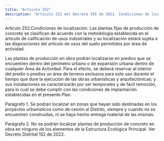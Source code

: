 ```yaml
---
title: "Artículo 252"
description: "Artículo 252 del Decreto 555 de 2021. Condiciones de localización."
---
```


Artículo 252.Condiciones de localización. Las plantas fijas de producción de concreto se clasifican de acuerdo con la metodología establecida en el artículo de calificación de usos industriales y su localización estará sujeta a las disposiciones del artículo de usos del suelo permitidos por área de actividad.
 
Las plantas de producción en obra podrán localizarse en predios que se encuentren dentro del perímetro urbano o de expansión urbana dentro de cualquier Área de Actividad. Para el efecto, se deberá reservar al interior del predio o predios un área de terreno exclusiva para este uso durante el tiempo que dure la ejecución de las obras urbanísticas y arquitectónicas; y sus instalaciones se caracterizarán por ser temporales y de fácil remoción, para lo cual se debe cumplir con las condiciones de implantación establecidas en el presente Plan.
 
Parágrafo 1. Se podrán localizar en zonas que hayan sido destinadas en los proyectos urbanísticos como de cesión al Distrito, siempre y cuando no se encuentren construidas, ni se haya hecho entrega material de las mismas.
 
Parágrafo 2. No se podrán localizar plantas de producción de concreto en obra en ninguno de los elementos de la Estructura Ecológica Principal.
Ver Decreto Distrital 152 de 2022.